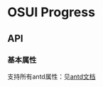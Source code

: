 
<Meta title="设计文档/Progress 进度条" />

# OSUI Progress

## API

### 基本属性

支持所有antd属性：见[antd文档](https://ant.design/components/progress-cn/#API)



<Canvas>
  <Story name="Demo" story={stories.Demo} />
</Canvas>
